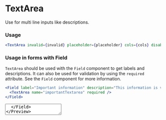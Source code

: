 
# TextArea

Use for multi line inputs like descriptions.

### Usage

```jsx
<TextArea invalid={invalid} placeholder={placeholder} cols={cols} disabled={disabled} />
```

### Usage in forms with Field

`TextArea` should be used with the `Field` component to get labels and descriptions. It can also be used for validation by using the `required` attribute. See the `Field` component for more information.

```jsx
<Field label="Important information" description="This information is very important, so you really need to fill it in">
  <TextArea name="importantTextarea" required />
</Field>
```

<Preview>
  <Field
    label="Important information"
    description="This information is very important, so you really need to fill it in"
  >
    <TextArea name="importantTextarea" required />
  </Field>
</Preview>

<ArgTypes of={TextArea} />
